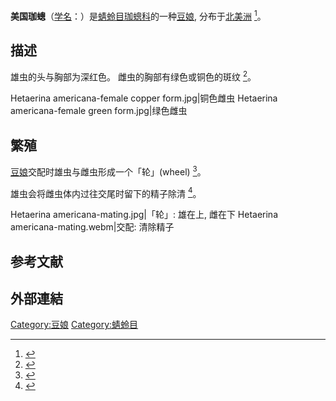 {{Speciesbox
|image=Sparganium eurycarpum-Hetaerina americana-male perching.jpg
|image_caption=雄虫
|taxon=Hetaerina americana
|authority=([[w:Johan_Christian_Fabricius|Fabricius]], 1798)
}}
'''美国珈蟌'''（[[学名|学名]]：{{lang|la|''Hetaerina americana''}}）是[[蜻蛉目|蜻蛉目]][[珈蟌科|珈蟌科]]的一种[[豆娘|豆娘]], 分布于[[北美洲|北美洲]]
<ref>{{cite web|url=http://unsm-ento.unl.edu/Odonata/heam.html|title=American Rubyspot|publisher=University of Nebraska State Museum Division of Entomology}}</ref>。

==描述==
雄虫的头与胸部为深红色。 雌虫的胸部有绿色或铜色的斑纹
<ref>{{cite web|url=https://www.americaninsects.net/d/hetaerina-americana.html|title=Hetaerina americana American Rubyspot|publisher=American Insects}}</ref>。
<gallery mode=packed>
Hetaerina americana-female copper form.jpg|铜色雌虫
Hetaerina americana-female green form.jpg|绿色雌虫
</gallery>

==繁殖==
[[豆娘|豆娘]]交配时雄虫与雌虫形成一个「轮」(wheel)
<ref>{{cite web|url=https://www.marylandbiodiversity.com/view/27|title=American Rubyspot Hetaerina americana (Fabricius, 1798)|publisher=Maryland Biodiversity Project}}</ref>。 

雄虫会将雌虫体内过往交尾时留下的精子除清
<ref>{{cite web|url=https://www.colorado.edu/asmagazine/2019/01/11/brilliant-coloration-american-rubyspots-signals-male-quality|title=If natural selection favors males with large pigment spots, why is the brilliant pigment limited to the base of the wings?|publisher=University of Colorado Boulder|website=Colorado Arts and Sciences Magazine|date=2019-01-11}}</ref>。  
<gallery mode=packed>
Hetaerina americana-mating.jpg|「轮」: 雄在上, 雌在下
Hetaerina americana-mating.webm|交配: 清除精子
</gallery>

==参考文献==
{{Reflist}}

==外部連結==
{{Commons}}
{{Wikispecies}}
{{Taxonbar|from=Q149045}}
[[Category:豆娘|Category:豆娘]]
[[Category:蜻蛉目|Category:蜻蛉目]]
{{biology-stub}}